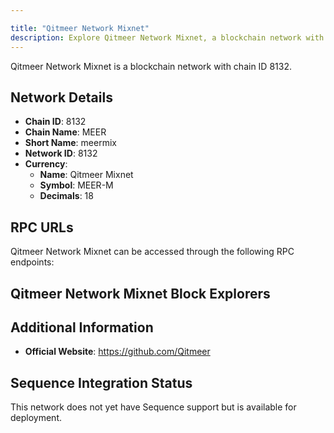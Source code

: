 ```yaml
---

title: "Qitmeer Network Mixnet"
description: Explore Qitmeer Network Mixnet, a blockchain network with chain ID 8132. Learn about its native currency, Qitmeer Mixnet, and how to interact with the network.
---
```




Qitmeer Network Mixnet is a blockchain network with chain ID 8132.

## Network Details

- **Chain ID**: 8132
- **Chain Name**: MEER
- **Short Name**: meermix
- **Network ID**: 8132
- **Currency**: 
  - **Name**: Qitmeer Mixnet
  - **Symbol**: MEER-M
  - **Decimals**: 18

## RPC URLs

Qitmeer Network Mixnet can be accessed through the following RPC endpoints:



## Qitmeer Network Mixnet Block Explorers



## Additional Information

- **Official Website**: https://github.com/Qitmeer

## Sequence Integration Status

This network does not yet have Sequence support but is available for deployment.
